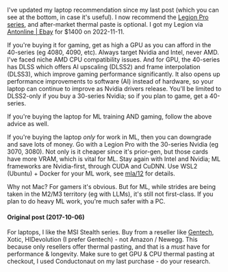 

I've updated my laptop recommendation since my last post (which you can see at the bottom, in case it's useful). I now recommend the [Legion Pro series](https://www.lenovo.com/us/en/c/laptops/legion-laptops/legion-pro-series), and after-market thermal paste is optional. I got my Legion via [Antonline | Ebay](https://www.ebay.com/str/antonline) for $1400 on 2022-11-11.

If you're buying it for gaming, get as high a GPU as you can afford in the 40-series (eg 4080, 4090, etc). Always target Nvidia and Intel, never AMD. I've faced niche AMD CPU compatibility issues. And for GPU, the 40-series has DLSS which offers AI upscaling (DLSS2) and frame interpolation (DLSS3), which improve gaming performance significantly. It also opens up performance improvements to software (AI) instead of hardware, so your laptop can continue to improve as Nvidia drivers release. You'll be limited to DLSS2-only if you buy a 30-series Nvidia; so if you plan to game, get a 40-series.

If you're buying the laptop for ML training AND gaming, follow the above advice as well.

If you're buying the laptop *only* for work in ML, then you can downgrade and save lots of money. Go with a Legion Pro with the 30-series Nvidia (eg 3070, 3080). Not only is it cheaper since it's prior-gen, but those cards have more VRAM, which is vital for ML. Stay again with Intel and Nvidia; ML frameworks are Nvidia-first, through CUDA and CuDNN. Use WSL2 (Ubuntu) + Docker for your ML work, see [mla/12](/mlg/mla-12) for details.

Why not Mac? For gamers it's obvious. But for ML, while strides are being taken in the M2/M3 territory (eg with LLMs), it's still not first-class. If you plan to do heavy ML work, you're much safer with a PC.


#### Original post (2017-10-06)
For laptops, I like the MSI Stealth series. Buy from a reseller like [Gentech](https://www.gentechpc.com/), Xotic, HIDevolution (I prefer Gentech) - not Amazon / Newegg. This because only resellers offer thermal pasting, and that is a _must_ have for performance & longevity. Make sure to get GPU & CPU thermal pasting at checkout, I used Conductonaut on my last purchase - do your research.